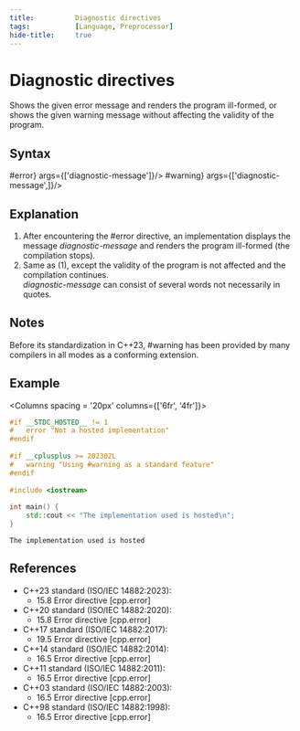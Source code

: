 ```yaml
---
title:          Diagnostic directives
tags:           [Language, Preprocessor]
hide-title:     true
---
```



# Diagnostic directives

Shows the given error message and renders the program ill-formed, <Since v='cpp23'>or shows the given warning message without affecting the validity of the program. </Since>

## Syntax

<SyntaxTable>
  <Syntax id='1' directive={<span class='col-d'>#error</span>}   args={['diagnostic-message']}/>
  <Syntax id='2' directive={<span class='col-d'>#warning</span>} args={['diagnostic-message',<Since v='cpp23'></Since>]}/>
</SyntaxTable>

## Explanation
1. After encountering the <span class='col-d'>#error</span> directive, an implementation displays the message <i class="col-g">diagnostic-message</i> and renders the program ill-formed (the compilation stops).
2. Same as (1), except the validity of the program is not affected and the compilation continues.<br/><i class="col-g">diagnostic-message</i> can consist of several words not necessarily in quotes.

## Notes
Before its standardization in C++23, <span class='col-d'>#warning</span> has been provided by many compilers in all modes as a conforming extension.

## Example

<Columns spacing = '20px' columns={['6fr', '4fr']}>
<div>

```cpp
#if __STDC_HOSTED__ != 1
#   error "Not a hosted implementation"
#endif
 
#if __cplusplus >= 202302L
#   warning "Using #warning as a standard feature"
#endif
 
#include <iostream>
 
int main() {
    std::cout << "The implementation used is hosted\n";
}
```

</div>
<div>

```plaintext title="Result"
The implementation used is hosted
```

</div>
</Columns>

## References
* C++23 standard (ISO/IEC 14882:2023):
    * 15.8 Error directive [cpp.error]
* C++20 standard (ISO/IEC 14882:2020):
    * 15.8 Error directive [cpp.error]
* C++17 standard (ISO/IEC 14882:2017):
    * 19.5 Error directive [cpp.error]
* C++14 standard (ISO/IEC 14882:2014):
    * 16.5 Error directive [cpp.error]
* C++11 standard (ISO/IEC 14882:2011):
    * 16.5 Error directive [cpp.error]
* C++03 standard (ISO/IEC 14882:2003):
    * 16.5 Error directive [cpp.error]
* C++98 standard (ISO/IEC 14882:1998):
    * 16.5 Error directive [cpp.error]